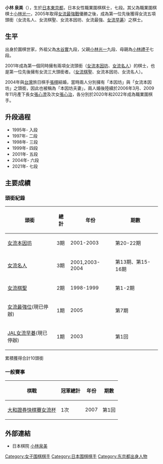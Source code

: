 {{Infobox Go player
| image = 
| 全名 = 小林泉美
| 英文名 = Kobayashi Izumi
| 綽號 =
| 生於 = {{birth_date_and_age|1977|6|20}}
| 出生地 = [[日本|日本]][[東京都|東京都]]
| 國籍 = [[File:Flag_of_Japan.svg|25px]][[日本|日本]]
| 師從 = [[小林光一|小林光一]]
| 學生 = 
| 職業生涯 = 
| 段位 = 七段
| 所屬 = [[日本棋院|日本棋院]]東京本院
}}
'''小林 泉美'''（{{bd|1977年|6月20日|||}}），生於[[日本|日本]][[東京都|東京都]]，日本女性職業圍棋棋士，七段。其父為職業圍棋棋士[[小林光一|小林光一]]，2005年取得[[女流最強戰|女流最強戰]]優勝之後，成為第一位先後獲得女流五項頭銜（女流名人、女流棋聖、女流本因坊、女流最強、[[女流早碁|女流早碁]]）之棋士。

==生平==
出身於圍棋世家，外祖父為[[木谷實|木谷實]]九段，父親[[小林光一|小林光一]]九段、母親為[[小林禮子|小林禮子]]七段。

2001年成為第一個同時擁有兩項女流頭銜（[[女流本因坊|女流本因坊]]、[[女流名人|女流名人]]）的棋士，也是第一位先後擁有女流三大頭銜者。（[[女流棋聖|女流棋聖]]、女流本因坊、女流名人）。

2004年與[[台灣|台灣]]旅日棋手[[張栩|張栩]]結婚，當時兩人分別擁有「本因坊」與「女流本因坊」之頭銜，因此也被稱為「本因坊夫妻」，兩人婚後陸續於2006年3月、2009年11月產下長女[[張心澄|張心澄]]及次女[[張心治|張心治]]，各分別於2020年和2022年成為職業圍棋手。

==升段過程==
*1995年- 入段
*1997年- 二段
*1998年- 三段
*1999年- 四段
*2001年- 五段
*2004年- 六段
*2021年- 七段

==主要成績==
=== 頭銜紀錄 ===
{| class="wikitable" border=1
! 頭銜 !! 總計 !! 年份 !! 期數 
|-----
| [[女流本因坊戰|女流本因坊]]
| 3期
| 2001-2003
| 第20-22期
|-----
| [[女流名人戰|女流名人]]
| 3期
| 2001,2003-2004
| 第13期、第15-16期
|-----
| [[女流棋聖戰|女流棋聖]]
| 2期
| 1998-1999
| 第1-2期
|-----
|[[女流最強位|女流最強位]](現已停辦)
| 1期
| 2005
| 第7期
|-----
|[[JAL女流早碁|JAL女流早碁]](現已停辦)
| 1期
| 2003
| 第1回
|}
累積獲得合計10頭銜

=== 一般賽事 ===
{| class="wikitable" border=1
! 棋戰 !! 冠軍總計 !! 年份 !! 期數 
|-----
| [[大和證券快棋賽女流杯|大和證券快棋賽女流杯]]
| 1次
| 2007
| 第1回
|}

== 外部連結 ==
* {{ja}} 日本棋院 [http://www.nihonkiin.or.jp/player/htm/ki000338.htm 小林泉美] {{Wayback|url=http://www.nihonkiin.or.jp/player/htm/ki000338.htm |date=20190511140242 }}

{{authority control}}
{{DEFAULTSORT:Kobayashi, Izumi}}
[[Category:女子围棋棋手|Category:女子围棋棋手]]
[[Category:日本围棋棋手|Category:日本围棋棋手]]
[[Category:东京都出身人物|Category:东京都出身人物]]
